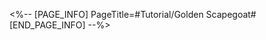 <%-- [PAGE_INFO]
PageTitle=#Tutorial/Golden Scapegoat#
[END_PAGE_INFO] --%>
{{Tutorial
|sort      = 611401
|title     = Golden Scapegoat
|subtitle  = 
|type      = 
|about     = 
|image1    = Tutorial Golden Scapegoat 1.png{{subst:void|<!--$UPLOAD:<<SpriteOutput/TutorialPic/TutorialPage_611401.png>-<Tutorial Golden Scapegoat 1.png>-<Tutorial Files>>-->}}
|text1     = Use the holy flame in hand to {{Color|h|nobold=1|light up the altar}} and bring light to this world!
|image2    = Tutorial Golden Scapegoat 2.png{{subst:void|<!--$UPLOAD:<<SpriteOutput/TutorialPic/TutorialPage_611402.png>-<Tutorial Golden Scapegoat 2.png>-<Tutorial Files>>-->}}
|text2     = Watch out! {{Color|h|nobold=1|Your each and every move}} will be {{Color|h|nobold=1|recorded}} by the shadows in the void. When fate's footsteps {{Color|h|nobold=1|returns to zero}}, an enshadowed version of you will manifest as an enemy and {{Color|h|nobold=1|process along the fate you have etched into being...}}
|image3    = Tutorial Golden Scapegoat 3.png{{subst:void|<!--$UPLOAD:<<SpriteOutput/TutorialPic/TutorialPage_611404.png>-<Tutorial Golden Scapegoat 3.png>-<Tutorial Files>>-->}}
|text3     = The enshadowed version of you is a foe that will strictly {{Color|h|nobold=1|follow your previous actions}} and {{Color|h|nobold=1|advance}} accordingly {{Color|h|nobold=1|until the recorded steps have ended}}. {{Color|h|nobold=1|Remember: Do not make contact with them.}}
|image4    = Tutorial Golden Scapegoat 4.png{{subst:void|<!--$UPLOAD:<<SpriteOutput/TutorialPic/TutorialPage_611403.png>-<Tutorial Golden Scapegoat 4.png>-<Tutorial Files>>-->}}
|text4     = The {{Color|h|nobold=1|Ancient Crystalline Controllers}} you find on the path can alter the state of the flooring that has the same energy color. Use them to help you reach the altar.
|image5    = Tutorial Golden Scapegoat 5.png{{subst:void|<!--$UPLOAD:<<SpriteOutput/TutorialPic/TutorialPage_611408.png>-<Tutorial Golden Scapegoat 5.png>-<Tutorial Files>>-->}}
|text5     = Use the {{Color|h|nobold=1|ladder}} to move up or down. You only need to take one step for each ladder, regardless of their length.
}}